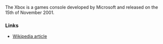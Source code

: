 The Xbox is a games console developed by Microsoft and released on the 15th of November 2001.

=== Links ===

* [[wikipedia:Xbox (console)|Wikipedia article]]